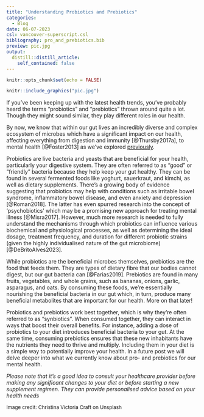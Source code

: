 ```yaml
---
title: "Understanding Probiotics and Prebiotics"
categories:
  - Blog
date: 06-07-2023
csl: vancouver-superscript.csl
bibliography: pro_and_prebiotics.bib
preview: pic.jpg
output:
  distill::distill_article:
    self_contained: false
---
```


```r
knitr::opts_chunk$set(echo = FALSE)
```

```r
knitr::include_graphics("pic.jpg")
```

If you've been keeping up with the latest health trends, you've probably heard the terms "probiotics" and "prebiotics" thrown around quite a lot. Though they might sound similar, they play different roles in our health. 

By now, we know that within our gut lives an incredibly diverse and complex ecosystem of microbes which have a significant impact on our health, affecting everything from digestion and immunity [@Thursby2017a], to mental health [@Foster2013] as we've explored [previously](https://www.feedinghappy.com/posts/2023-04-29-microbes-and-mood/).

Probiotics are live bacteria and yeasts that are beneficial for your health, particularly your digestive system. They are often referred to as "good" or "friendly" bacteria because they help keep your gut healthy. They can be found in several fermented foods like yoghurt, sauerkraut, and kimchi, as well as dietary supplements. There's a growing body of evidence suggesting that probiotics may help with conditions such as irritable bowel syndrome, inflammatory bowel disease, and even anxiety and depression [@Roman2018]. The latter has even spurred research into the concept of 'psychobiotics' which may be a promising new approach for treating mental illness [@Misra2017]. However, much more research is needed to fully understand the mechanisms through which probiotics can influence various biochemical and physiological processes, as well as determining the ideal dosage, treatment frequency, and duration for different probiotic strains (given the highly individualised nature of the gut microbiome) [@DeBritoAlves2023].

While probiotics are the beneficial microbes themselves, prebiotics are the food that feeds them. They are types of dietary fibre that our bodies cannot digest, but our gut bacteria can [@Farias2019]. Prebiotics are found in many fruits, vegetables, and whole grains, such as bananas, onions, garlic, asparagus, and oats. By consuming these foods, we're essentially nourishing the beneficial bacteria in our gut which, in turn, produce many beneficial metabolites that are important for our health. More on that later!

Probiotics and prebiotics work best together, which is why they're often referred to as "synbiotics". When consumed together, they can interact in ways that boost their overall benefits. For instance, adding a dose of probiotics to your diet introduces beneficial bacteria to your gut. At the same time, consuming prebiotics ensures that these new inhabitants have the nutrients they need to thrive and multiply. Including them in your diet is a simple way to potentially improve your health. In a future post we will delve deeper into what we currently know about pro- and prebiotics for our mental health.

*Please note that it's a good idea to consult your healthcare provider before making any significant changes to your diet or before starting a new supplement regimen. They can provide personalised advice based on your health needs*

<font size="2">Image credit: Christina Victoria Craft on Unsplash</font>